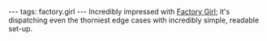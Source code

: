 ---
tags: factory.girl
---
Incredibly impressed with [[Factory Girl]]; it's dispatching even the thorniest edge cases with incredibly simple, readable set-up.
